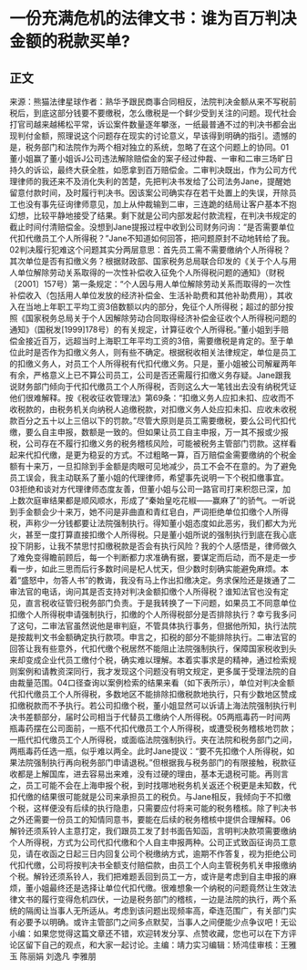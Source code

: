 # 一份充满危机的法律文书：谁为百万判决金额的税款买单?
## 正文
来源：熊猫法律星球作者：熟华予跟民商事合同相反，法院判决金额从来不写税前税后，到底这部分钱要不要缴税，怎么缴税是一个鲜少受到关注的问题。现代社会打官司越来越稀松平常，诉讼案件数量逐年攀涨，一纸最普通不过的判决书都会出现判付金额，照理说这个问题存在现实的讨论意义，早该得到明确的指引。遗憾的是，税务部门和法院作为两个相对独立的系统，忽略了在这个问题上的协同。01董小姐赢了董小姐诉J公司违法解除赔偿金的案子经过仲裁、一审和二审三场旷日持久的诉讼，最终大获全胜，如愿拿到百万赔偿金。二审判决既出，作为公司方代理律师的我还来不及消化失利的苦楚，先把判决书发给了公司法务Jane，提醒她留意付款时间，及时履行判决书。因该案公司确实存在若干处置上的失误，开除员工也没有事先征询律师意见，加上从仲裁输到二审，三连跪的结局让客户基本不抱幻想，比较平静地接受了结果。剩下就是公司内部发起付款流程，在判决书规定的截止时间付清赔偿金。没想到Jane提报过程中收到公司财务问询：“是否需要单位代扣代缴员工个人所得税？”Jane不知道如何回答，把问题原封不动地转给了我。02判决履行犯难这个问题其实分两层意思：首先员工需不需要缴纳个人所得税？其次单位是否有扣缴义务？根据财政部、国家税务总局联合印发的《关于个人与用人单位解除劳动关系取得的一次性补偿收入征免个人所得税问题的通知》（财税〔2001〕157号）第一条规定：“个人因与用人单位解除劳动关系而取得的一次性补偿收入（包括用人单位发放的经济补偿金、生活补助费和其他补助费用），其收入在当地上年职工平均工资3倍数额以内的部分，免征个人所得税；超过的部分按照《国家税务总局关于个人因解除劳动合同取得经济补偿金征收个人所得税问题的通知》（国税发[1999]178号）的有关规定，计算征收个人所得税。”董小姐到手赔偿金接近百万，远超当时上海职工年平均工资的3倍，需要缴税是肯定的。至于单位此时是否作为扣缴义务人，则有些不确定。根据税收相关法律规定，单位是员工的扣缴义务人，对员工个人所得税有代扣代缴义务。只是，董小姐被公司解雇两年有余，严格意义上已不算公司员工，公司是否还需履行扣缴义务存疑。Jane跟我说财务部门倾向于代扣代缴员工个人所得税，否则这么大一笔钱出去没有纳税凭证他们很难解释。按《税收征收管理法》第69条：“扣缴义务人应扣未扣、应收而不收税款的，由税务机关向纳税人追缴税款，对扣缴义务人处应扣未扣、应收未收税款百分之五十以上三倍以下的罚款。”尽管大原则是员工需要缴税，要么公司代扣代缴，要么自主申报，数额是一致的。但如果让员工自主申报，万一其不报或少报税，公司存在不履行扣缴义务的税务稽核风险，可能被税务主管部门罚款。这样看起来代扣代缴，是更为稳妥的方式。不过粗略一算，百万赔偿金需要缴纳的个税金额有十来万，一旦扣除到手金额是肉眼可见地减少，员工不会不在意的。为了避免员工误会，我主动联系了董小姐的代理律师，希望事先说明一下个税扣缴事宜。03拒绝和谈对方代理律师态度友善，但董小姐与公司一路官司打来积怨已深，加上数次庭审结果都是顺风顺水，形成了“秦始皇吃花椒——赢麻了”的骄气。一听说到手金额会少十来万，她不问是非曲直和青红皂白，严词拒绝单位扣缴个人所得税，声称少一分钱都要让法院强制执行。得知董小姐态度如此恶劣，我们都大为光火，甚至一度打算直接扣缴个人所得税。只是董小姐所说的强制执行到底在我心底投下阴影，让我不禁思忖扣缴税款是否会有执行风险？我的个人感悟是，律师做久了难免变得瞻前顾后，每一个判断都力求准确有据，要谋定而后动，而不是走一步看一步，如此三思而后行多数时间是杞人忧天，但少数时刻确实能避免麻烦。本着“盛怒中，勿答人书”的教诲，我没有马上作出扣缴决定。务求保险还是拨通了二审法官的电话，询问其是否支持对判决金额扣缴个人所得税？谁知法官也没有定见，直言税收征管归税务部门负责。于是我转换了一下问题，如果员工不同意单位扣缴个人所得税申请强制执行，扣缴的个人所得税部分是否排除执行？幸亏我多问了这句，二审法官虽然说他是审判庭，不管具体执行事务，但据他所知，执行法院是按裁判文书金额确定执行款项。申言之，扣税的部分不能排除执行。二审法官的回答让我有些意外，代扣代缴个税居然不能阻止法院强制执行，保障国家税收到头来却变成企业代员工缴付个税，确实难以理解。本着实事求是的精神，通过检索规则案例和请教资深同行，我才发现这个问题没有明文规定，更多属于受理法院的自由裁量范围。04口径查询以案例检索的结果来看（如下表所示），单位对判决金额代扣代缴员工个人所得税，多数地区不能排除扣缴税款地执行，只有少数地区赞成扣缴税款而不予执行。若公司扣缴个税，董小姐显然可以诉请上海法院强制执行判决书差额部分，届时公司相当于代替员工缴纳个人所得税。05两瓶毒药一时间两瓶毒药摆在公司面前，一瓶不代扣代缴员工个人所得税，或遭受税务稽核地罚款；一瓶代扣代缴员工个人所得税，或面临法院强制执行。夹在法院和税务部门之间，两瓶毒药任选一瓶，似乎难以两全。此时Jane提议：“要不先扣缴个人所得税，如果法院强制执行再向税务部门申请退税。”但根据我与税务部门的有限接触，税款征收都是上解国库，进去容易出来难，没有过硬的理由，基本无退税可能。再则言之，员工可能不会在上海申报个税，到时找哪地税务机关返还个税更是未知数，代扣代缴的结果很可能就是公司来承担员工的税负。与Jane相反，我倾向于不扣缴个税，这样便没有后续的执行隐患，只需要应付将来可能的税务稽核。除了判决书之外还需要一份员工的知情同意书，要能在后续的税务稽核中提供合理解释。06解铃还须系铃人主意打定，我们跟员工发了封书面告知函，言明判决款项需要缴纳个人所得税，方式为公司代扣代缴和个人自主申报两种。公司正式致函征询员工意见，请在收函之日起三日内回复公司个税缴纳方式，逾期不作答复，视为拒绝公司代扣代缴，公司将按判决书全额支付赔偿款，由员工个人向主管税务机关申报缴纳个税。解铃还须系铃人，我们把难题丢回到员工一方，或许是考虑到自主申报的麻烦，董小姐最终还是选择让单位代扣代缴。很难想象一个纳税的问题竟然让生效法律文书的履行变得危机四伏，一边是税务部门的稽核，一边是法院的执行，两个系统的隔阂让当事人无所适从。考虑到该问题出现频率高，牵连范围广，有关部门实有必要予以明确。或许主管部门之间多点默契，当事人之间便能少点争议吧！无讼小编：如果您觉得这篇文章还不错，欢迎转发分享、点赞收藏，您也可以在下方评论区留下自己的观点，和大家一起讨论。主编：靖力实习编辑：矫鸿佳审核：王雅玉 陈丽娟 刘逸凡 李雅朋